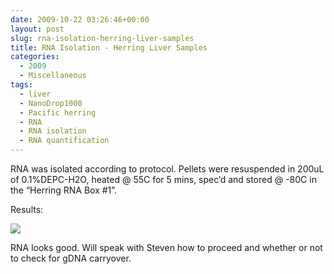 ```yaml
---
date: 2009-10-22 03:26:46+00:00
layout: post
slug: rna-isolation-herring-liver-samples
title: RNA Isolation - Herring Liver Samples
categories:
  - 2009
  - Miscellaneous
tags:
  - liver
  - NanoDrop1000
  - Pacific herring
  - RNA
  - RNA isolation
  - RNA quantification
---
```


RNA was isolated according to protocol. Pellets were resuspended in 200uL of 0.1%DEPC-H2O, heated @ 55C for 5 mins, spec'd and stored @ -80C in the "Herring RNA Box #1".

Results:

![](https://eagle.fish.washington.edu/Arabidopsis/RNA%20Spec%20Readings/20091021%20RNA%20SJW.jpg)

RNA looks good. Will speak with Steven how to proceed and whether or not to check for gDNA carryover.
